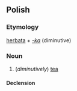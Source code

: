 ==Polish==

===Etymology===
[[herbata]] + ''[[-ka#Polish|-ka]]'' (diminutive)

===Noun===
{{head|pl|noun|g=f}}

# (''diminutively'') [[tea]]

====Declension====
{{pl-decl-noun-ka|herbat}}